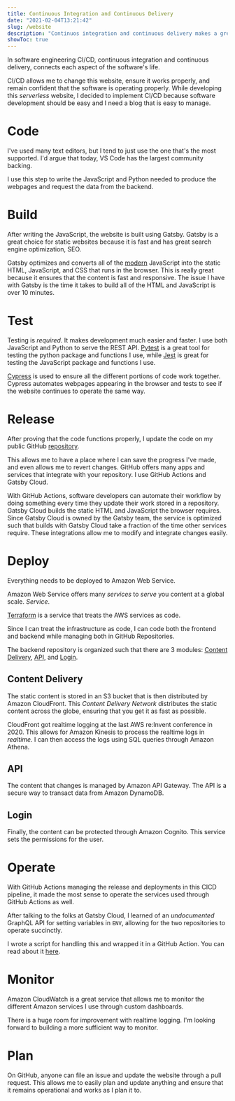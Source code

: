 ```yaml
---
title: Continuous Integration and Continuous Delivery
date: "2021-02-04T13:21:42"
slug: /website
description: "Continuos integration and continuous delivery makes a great workflow and product"
showToc: true
---
```


In software engineering CI/CD, continuous integration and continuous delivery, connects each aspect of the software's life.

<CICD />

CI/CD allows me to change this website, ensure it works properly, and remain confident that the software is operating properly. While developing this *serverless* website, I decided to implement CI/CD because software development should be easy and I need a blog that is easy to manage.

# Code

I've used many text editors, but I tend to just use the one that's the most supported. I'd argue that today, VS Code has the largest community backing.

<Vscode />

I use this step to write the JavaScript and Python needed to produce the webpages and request the data from the backend.

# Build

After writing the JavaScript, the website is built using Gatsby. Gatsby is a great choice for static websites because it is fast and has great search engine optimization, SEO.

<Gatsby />

Gatsby optimizes and converts all of the [modern](/blog/how-the-modern-web-works) JavaScript into the static HTML, JavaScript, and CSS that runs in the browser. This is really great because it ensures that the content is fast and responsive. The issue I have with Gatsby is the time it takes to build all of the HTML and JavaScript is over 10 minutes.

# Test

Testing is *required*. It makes development much easier and faster. I use both JavaScript and Python to serve the REST API. [Pytest](https://docs.pytest.org/en/stable/) is a great tool for testing the python package and functions I use, while [Jest](https://jestjs.io) is great for testing the JavaScript package and functions I use.

<Pytest /><Jest />

[Cypress](https://www.cypress.io) is used to ensure all the different portions of code work together. Cypress automates webpages appearing in the browser and tests to see if the website continues to operate the same way.

<Cypress />

# Release

After proving that the code functions properly, I update the code on my public GitHub [repository](https://github.com/tnorlund/Blog).

<Github />

This allows me to have a place where I can save the progress I've made, and even allows me to revert changes. GitHub offers many apps and services that integrate with your repository. I use GitHub Actions and Gatsby Cloud.

<GithubActions /><GatsbyCloud />

With GitHub Actions, software developers can automate their workflow by doing something every time they update their work stored in a repository. Gatsby Cloud builds the static HTML and JavaScript the browser requires. Since Gatsby Cloud is owned by the Gatsby team, the service is optimized such that builds with Gatsby Cloud take a fraction of the time other services require. These integrations allow me to modify and integrate changes easily. 

# Deploy

Everything needs to be deployed to Amazon Web Service.

<Aws />

Amazon Web Service offers many *services* to *serve* you content at a global scale. *Service*.

[Terraform](https://www.terraform.io) is a service that treats the AWS services as code.

<Terraform />

Since I can treat the infrastructure as code, I can code both the frontend and backend while managing both in GitHub Repositories.

The backend repository is organized such that there are 3 modules: [Content Delivery](#content-delivery), [API](#api), and [Login](#login).

## Content Delivery

The static content is stored in an S3 bucket that is then distributed by Amazon CloudFront. This *Content Delivery Network* distributes the static content across the globe, ensuring that you get it as fast as possible.

CloudFront got realtime logging at the last AWS re:Invent conference in 2020. This allows for Amazon Kinesis to process the realtime logs in *realtime*. I can then access the logs using SQL queries through Amazon Athena.
<ContentDelivery />

## API

The content that changes is managed by Amazon API Gateway. The API is a secure way to transact data from Amazon DynamoDB.
<API />

## Login

Finally, the content can be protected through Amazon Cognito. This service sets the permissions for the user.
<Identity />

# Operate

With GitHub Actions managing the release and deployments in this CICD pipeline, it made the most sense to operate the services used through GitHub Actions as well.

After talking to the folks at Gatsby Cloud, I learned of an *undocumented* GraphQL API for setting variables in `ENV`, allowing for the two repositories to operate succinctly. 

<Graphql />

I wrote a script for handling this and wrapped it in a GitHub Action. You can read about it [here](/blog/releasing-a-github-action).

# Monitor

Amazon CloudWatch is a great service that allows me to monitor the different Amazon services I use through custom dashboards.

<CloudWatch />

There is a huge room for improvement with realtime logging. I'm looking forward to building a more sufficient way to monitor.

# Plan

On GitHub, anyone can file an issue and update the website through a pull request. This allows me to easily plan and update anything and ensure that it remains operational and works as I plan it to.